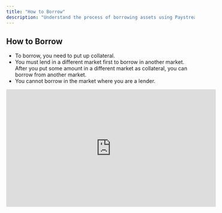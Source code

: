 ```yaml
---
title: "How to Borrow"
description: "Understand the process of borrowing assets using Paystream."
---
```


## How to Borrow

- To borrow, you need to put up collateral.
- You must lend in a different market first to borrow in another market. After you put some amount in a different market as collateral, you can borrow from another market.
- You cannot borrow in the market where you are a lender.

<iframe
  width="560"
  height="315"
  src="https://www.youtube.com/embed/RgkQKug-zr4"
  title="How to Borrow on Paystream"
  frameborder="0"
  allow="accelerometer; autoplay; clipboard-write; encrypted-media; gyroscope; picture-in-picture"
  allowfullscreen
></iframe> 